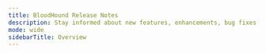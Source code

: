 ---
title: BloodHound Release Notes
description: Stay informed about new features, enhancements, bug fixes, and known issues for each BloodHound release.
mode: wide
sidebarTitle: Overview
---

<CardGroup>
<Card title="Release Notes Summary" icon="star" iconType="solid" horizontal href="/resources/release-notes/summary" />
<Card title="2024-12-09 Release Notes (v6.3.0)" icon="code-commit" iconType="solid" horizontal href="/resources/release-notes/2024-12-09-v6-3-0" />
<Card title="Release Note Archive" icon="code-commit" iconType="solid" horizontal href="/resources/release-notes/2024-11-14-v6-2-0" />
</CardGroup>
